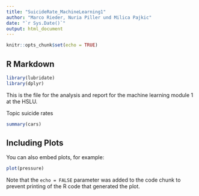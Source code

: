 ```yaml
---
title: "SuicideRate_MachineLearning1"
author: "Marco Rieder, Nuria Piller und Milica Pajkic"
date: "`r Sys.Date()`"
output: html_document
---
```


```r
knitr::opts_chunk$set(echo = TRUE)
```

## R Markdown

```r
library(lubridate)
library(dplyr)
```


This is the file for the analysis and report for the machine learning module 1
at the HSLU. 

Topic suicide rates 

```r
summary(cars)
```

## Including Plots

You can also embed plots, for example:

```r
plot(pressure)
```

Note that the `echo = FALSE` parameter was added to the code chunk to prevent printing of the R code that generated the plot.
